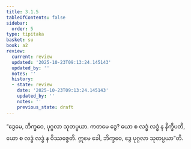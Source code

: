 ```yaml
---
title: 3.1.5
tableOfContents: false
sidebar:
  order: 5
type: tipitaka
basket: su
book: a2
review:
  current: review
  updated: '2025-10-23T09:13:24.145143'
  updated_by: ''
  notes: ''
  history:
  - state: review
    date: '2025-10-23T09:13:24.145143'
    updated_by: ''
    notes: ''
    previous_state: draft
---
```



<ReviewStatus review={frontmatter.review} showDetails={true} />

<HypothesisAnnotation frontmatter={frontmatter} />

<DynamicBreadcrumb />

<Division number="123" book="a2" e="ch" v="15" p="86">

<Paragraph number="208" book="a2">
“ဒွေမေ, ဘိက္ခဝေ, ပုဂ္ဂလာ သုတပ္ပယာ. ကတမေ ဒွေ? ယော စ လဒ္ဓံ လဒ္ဓံ န နိက္ခိပတိ, ယော စ လဒ္ဓံ လဒ္ဓံ န ဝိဿဇ္ဇေတိ. ဣမေ ခေါ, ဘိက္ခဝေ, ဒွေ ပုဂ္ဂလာ သုတပ္ပယာ”တိ.
</Paragraph>
</Division>